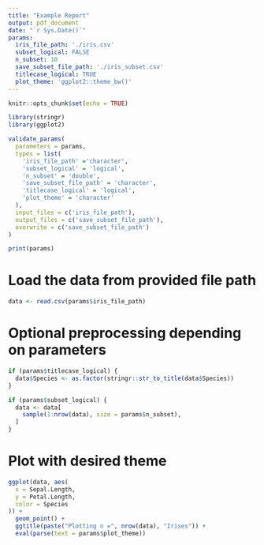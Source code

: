 ```yaml
---
title: "Example Report"
output: pdf_document
date: "`r Sys.Date()`"
params:
  iris_file_path: './iris.csv'
  subset_logical: FALSE
  n_subset: 10
  save_subset_file_path: './iris_subset.csv'
  titlecase_logical: TRUE
  plot_theme: 'ggplot2::theme_bw()'
---
```


```r
knitr::opts_chunk$set(echo = TRUE)
```

```r
library(stringr)
library(ggplot2)
```

```r
validate_params(
  parameters = params,
  types = list(
    'iris_file_path' ='character',
    'subset_logical' = 'logical',
    'n_subset' = 'double',
    'save_subset_file_path' = 'character',
    'titlecase_logical' = 'logical',
    'plot_theme' = 'character'
  ),
  input_files = c('iris_file_path'),
  output_files = c('save_subset_file_path'),
  overwrite = c('save_subset_file_path')
)

print(params)
```


# Load the data from provided file path

```r
data <- read.csv(params$iris_file_path)
```

# Optional preprocessing depending on parameters

```r
if (params$titlecase_logical) {
  data$Species <- as.factor(stringr::str_to_title(data$Species))
}

if (params$subset_logical) {
  data <- data[
    sample(1:nrow(data), size = params$n_subset),
  ]
}
```

# Plot with desired theme

```r
ggplot(data, aes(
  x = Sepal.Length,
  y = Petal.Length,
  color = Species
)) +
  geom_point() +
  ggtitle(paste("Plotting n =", nrow(data), "Irises")) +
  eval(parse(text = params$plot_theme))
```







